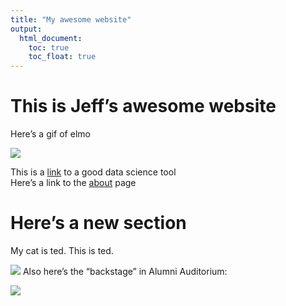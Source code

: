 ```yaml
---
title: "My awesome website"
output: 
  html_document:
    toc: true
    toc_float: true
---
```


# This is Jeff's awesome website

Here's a gif of elmo

![](https://media.giphy.com/media/drXGoW1iudhKw/giphy.gif)

This is a [link](https://p8105.com/making_websites.html) to a good data science tool  
Here's a link to the [about](about.html) page 

# Here's a new section

My cat is ted. This is ted.

![](images/ted.jpg)
Also here's the "backstage" in Alumni Auditorium:

![](images/backstage.jpg)








